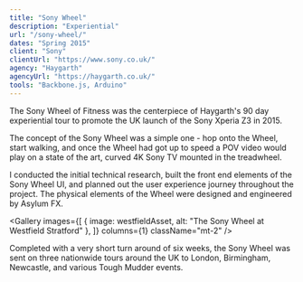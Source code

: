 ```yaml
---
title: "Sony Wheel"
description: "Experiential"
url: "/sony-wheel/"
dates: "Spring 2015"
client: "Sony"
clientUrl: "https://www.sony.co.uk/"
agency: "Haygarth"
agencyUrl: "https://haygarth.co.uk/"
tools: "Backbone.js, Arduino"
---
```




The Sony Wheel of Fitness was the centerpiece of Haygarth's 90 day experiential tour to promote the UK launch of the Sony Xperia Z3 in 2015.

The concept of the Sony Wheel was a simple one - hop onto the Wheel, start walking, and once the Wheel had got up to speed a POV video would play on a state of the art, curved 4K Sony TV mounted in the treadwheel.

I conducted the initial technical research, built the front end elements of the Sony Wheel UI, and planned out the user experience journey throughout the project. The physical elements of the Wheel were designed and engineered by Asylum FX.

<Gallery
  images={[
    { image: westfieldAsset, alt: "The Sony Wheel at Westfield Stratford" },
  ]}
  columns={1}
  className="mt-2"
/>

Completed with a very short turn around of six weeks, the Sony Wheel was sent on three nationwide tours around the UK to London, Birmingham, Newcastle, and various Tough Mudder events.
